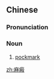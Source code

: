 ==Chinese==
{{zh-forms}}

===Pronunciation===
{{zh-pron
|m=mábān
|cat=n
}}

===Noun===
{{zh-noun}}

# [[pockmark]]

[[zh:麻瘢]]